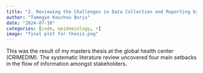```yaml
---
title: "2. Reviewing the Challenges in Data Collection and Reporting by Humanitarian Organizations in Armed Conflicts"
author: "Tamegye Kouchou Boris"
date: "2024-07-10"
categories: [code, epidemiology, r]
image: "final plot for thesis.png"
---
```


This was the result of my masters thesis at the global health center (CRIMEDIM). The systematic literature review uncovered four main setbacks in the flow of information amongst stakeholders.
